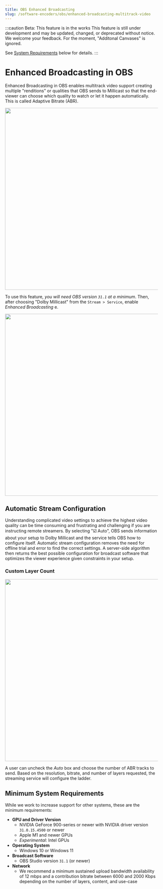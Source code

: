```yaml
---
title: OBS Enhanced Broadcasting
slug: /software-encoders/obs/enhanced-broadcasting-multitrack-video
---
```



:::caution Beta: This feature is in the works
This feature is still under development and may be updated, changed, or deprecated without notice. We welcome your feedback. For the moment, "Additonal Canvases" is ignored.

See [System Requirements](#minimum-system-requirements) below for details.
:::

# Enhanced Broadcasting in OBS

Enhanced Broadcasting in OBS enables multitrack video support creating multiple "renditions" or qualities that OBS sends to Millicast so that the end-viewer can choose which quality to watch or let it happen automatically. This is called Adaptive Bitrate (ABR).


<div class="center-container">
  <img src={AbrImg} width="600" />
</div>

To use this feature, _you will need OBS version `31.1` at a minimum_. Then, after choosing "Dolby Millicast" from the `Stream > Service`, enable _Enhanced Broadcasting_ e.


<div class="center-container">
  <img src={ObsMultiTrackVideo} width="600" />
</div>

## Automatic Stream Configuration

Understanding complicated video settings to achieve the highest video quality can be time consuming and frustrating and challenging if you are instructing remote streamers. By selecting "☑️ Auto", OBS sends information about your setup to Dolby Millicast and the service tells OBS how to configure itself. Automatic stream configuration removes the need for offline trial and error to find the correct settings. A server-side algorithm then returns the best possible configuration for broadcast software that optimizes the viewer experience given constraints in your setup.

### Custom Layer Count


<div class="center-container">
  <img src={ObsMultiTrackVideoManualLayers} width="600" />
</div>

A user can uncheck the _Auto_ box and choose the number of ABR tracks to send. Based on the resolution, bitrate, and number of layers requested, the streaming service will configure the ladder.

## Minimum System Requirements

While we work to increase support for other systems, these are the minimum requirements:

- **GPU and Driver Version**
  - NVIDIA GeForce 900-series or newer with NVIDIA driver version `31.0.15.4500` or newer
  - Apple M1 and newer GPUs
  - _Experimental_: Intel GPUs
- **Operating System**
  - Windows 10 or Windows 11
- **Broadcast Software**
  - OBS Studio version `31.1` (or newer)
- **Network**
  - We recommend a minimum sustained upload bandwidth availability of 12 mbps and a contribution bitrate between 6000 and 2000 Kbps depending on the number of layers, content, and use-case
